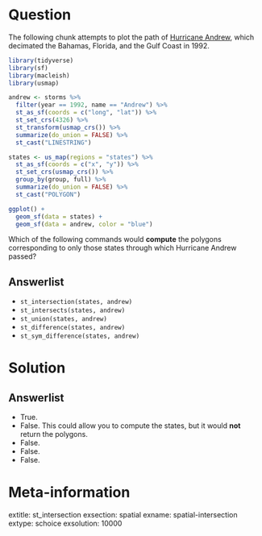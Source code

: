 Question
========

The following chunk attempts to plot the path of [Hurricane Andrew](https://en.wikipedia.org/wiki/Hurricane_Andrew), which decimated the Bahamas, Florida, and the Gulf Coast in 1992. 

```r
library(tidyverse)
library(sf)
library(macleish)
library(usmap)

andrew <- storms %>%
  filter(year == 1992, name == "Andrew") %>%
  st_as_sf(coords = c("long", "lat")) %>%
  st_set_crs(4326) %>%
  st_transform(usmap_crs()) %>%
  summarize(do_union = FALSE) %>%
  st_cast("LINESTRING")

states <- us_map(regions = "states") %>%
  st_as_sf(coords = c("x", "y")) %>%
  st_set_crs(usmap_crs()) %>%
  group_by(group, full) %>%
  summarize(do_union = FALSE) %>%
  st_cast("POLYGON")

ggplot() + 
  geom_sf(data = states) +
  geom_sf(data = andrew, color = "blue") 
```

Which of the following commands would **compute** the polygons corresponding to only those states through which Hurricane Andrew passed? 

Answerlist
----------
* `st_intersection(states, andrew)`
* `st_intersects(states, andrew)`
* `st_union(states, andrew)`
* `st_difference(states, andrew)`
* `st_sym_difference(states, andrew)`


Solution
========

Answerlist
----------
* True.
* False. This could allow you to compute the states, but it would **not** return the polygons. 
* False.  
* False. 
* False. 

Meta-information
================
extitle: st_intersection
exsection: spatial
exname: spatial-intersection
extype: schoice
exsolution: 10000
